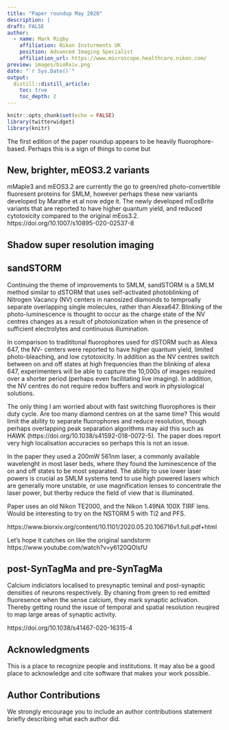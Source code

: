 ```yaml
---
title: "Paper roundup May 2020"
description: |
draft: FALSE
author:
  - name: Mark Rigby
    affiliation: Nikon Insturments UK
    position: Advanced Imaging Specialist
    affiliation_url: https://www.microscope.healthcare.nikon.com/
preview: images/bioRxiv.png
date: "`r Sys.Date()`"
output:
  distill::distill_article:
    toc: true
    toc_depth: 2
---
```


```r
knitr::opts_chunk$set(echo = FALSE)
library(twitterwidget)
library(knitr)
```

The first edition of the paper roundup appears to be heavily fluorophore-based. Perhaps this is a sign of things to come but 

## New, brighter, mEOS3.2 variants

mMaple3 and mEOS3.2 are currently the go to green/red photo-convertible fluoresent proteins for SMLM, however perhaps these new variants developed by Marathe et al now edge it. The newly developed mEosBrite variants that are reported to have higher quantum yield, and reduced cytotoxicity compared to the original mEos3.2.
https://doi.org/10.1007/s10895-020-02537-8

## Shadow super resolution imaging 



## sandSTORM

Continuing the theme of improvements to SMLM, sandSTORM is a SMLM method similar to dSTORM that uses self-activated photoblinking of Nitrogen Vacancy (NV) centers in nanosized diamonds to temproally separate overlapping single molecules, rather than Alexa647. Blinking of the photo-luminescence is thought to occur as the charge state of the NV centres changes as a result of photoionization when in the presence of sufficient electrolytes and continuous illumination.


In comparison to tradititonal fluorophores used for dSTORM such as Alexa 647, the NV- centers were reported to have higher quantum yield, limited photo-bleaching, and low cytotoxicity. In addition as the NV centres switch between on and off states at high frequencies than the blinking of alexa 647, experimenters will be able to capture the 10,000s of images required over a shorter period (perhaps even facilitating live imaging). In addition, the NV centres do not require redox buffers and work in physiological solutions.

The only thing I am worried about with fast switching fluorophores is their duty cycle. Are too many diamond centres on at the same time? This would limit the ability to separate fluorophores and reduce resolution, though perhaps overlapping peak separation algorithms may aid this such as HAWK (https://doi.org/10.1038/s41592-018-0072-5). The paper does report very high localisation accuracies so perhaps this is not an issue. 


In the paper they used a 200mW 561nm laser, a commonly available wavelenght in most laser beds, where they found the luminescence of the on and off states to be most separated. The ability to use lower laser powers is crucial as SMLM systems tend to use high powered lasers which are generally more unstable, or use magnification lenses to concentrate the laser power, but therby reduce the field of view that is illuminated. 


Paper uses an old Nikon TE2000, and the Nikon 1.49NA 100X TIRF lens. Would be interesting to try on the NSTORM 5 with Ti2 and PFS.


https://www.biorxiv.org/content/10.1101/2020.05.20.106716v1.full.pdf+html

Let's hope it catches on like the original sandstorm https://www.youtube.com/watch?v=y6120QOlsfU


## post-SynTagMa and pre-SynTagMa 
Calcium indiciators localised to presynaptic teminal and post-synaptic densities of neurons respectively. By chaning from green to red emitted fluoresence when the sense calcium, they mark synaptic activation. Thereby getting round the issue of temporal and spatial resolution reuqired to map large areas of synaptic activity. 


https://doi.org/10.1038/s41467-020-16315-4


## Acknowledgments {.appendix}

This is a place to recognize people and institutions. It may also be a good place
to acknowledge and cite software that makes your work possible.

## Author Contributions {.appendix}

We strongly encourage you to include an author contributions statement briefly 
describing what each author did.


